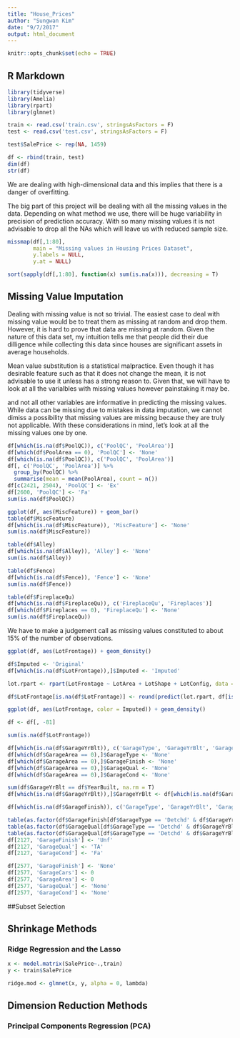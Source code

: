 ```yaml
---
title: "House_Prices"
author: "Sungwan Kim"
date: "9/7/2017"
output: html_document
---
```


```r
knitr::opts_chunk$set(echo = TRUE)
```

## R Markdown

```r
library(tidyverse)
library(Amelia)
library(rpart)
library(glmnet)
```

```r
train <- read.csv('train.csv', stringsAsFactors = F)
test <- read.csv('test.csv', stringsAsFactors = F)

test$SalePrice <- rep(NA, 1459)

df <- rbind(train, test)
dim(df)
str(df)
```
We are dealing with high-dimensional data and this implies that there is a danger of overfitting.

The big part of this project will be dealing with all the missing values in the data. Depending on what method we use, there will be huge variability in precision of prediction accuracy. With so many missing values it is not advisable to drop all the NAs which will leave us with reduced sample size.
```r
missmap(df[,1:80],
        main = "Missing values in Housing Prices Dataset",
        y.labels = NULL,
        y.at = NULL)

sort(sapply(df[,1:80], function(x) sum(is.na(x))), decreasing = T)
```

## Missing Value Imputation

Dealing with missing value is not so trivial. The easiest case to deal with missing value would be to treat them as missing at random and drop them. However, it is hard to prove that data are missing at random. Given the nature of this data set, my intuition tells me that people did their due dilligence while collecting this data since houses are significant assets in average households.

Mean value substitution is a statistical malpractice. Even though it has desirable feature such as that it does not change the mean, it is not advisable to use it unless has a strong reason to. Given that, we will have to look at all the varialbles with missing values however painstaking it may be.

and not all other variables are informative in predicting the missing values. While data can be missing due to mistakes in data imputation, we cannot dimiss a possibility that missing values are missing because they are truly not applicable. With these considerations in mind, let's look at all the missing values one by one.

```r
df[which(is.na(df$PoolQC)), c('PoolQC', 'PoolArea')]
df[which(df$PoolArea == 0), 'PoolQC'] <- 'None'
df[which(is.na(df$PoolQC)), c('PoolQC', 'PoolArea')]
df[, c('PoolQC', 'PoolArea')] %>% 
  group_by(PoolQC) %>% 
  summarise(mean = mean(PoolArea), count = n())
df[c(2421, 2504), 'PoolQC'] <- 'Ex'
df[2600, 'PoolQC'] <- 'Fa'
sum(is.na(df$PoolQC))
```
```r
ggplot(df, aes(MiscFeature)) + geom_bar()
table(df$MiscFeature)
df[which(is.na(df$MiscFeature)), 'MiscFeature'] <- 'None'
sum(is.na(df$MiscFeature))
```

```r
table(df$Alley)
df[which(is.na(df$Alley)), 'Alley'] <- 'None'
sum(is.na(df$Alley))
```

```r
table(df$Fence)
df[which(is.na(df$Fence)), 'Fence'] <- 'None'
sum(is.na(df$Fence))
```

```r
table(df$FireplaceQu)
df[which(is.na(df$FireplaceQu)), c('FireplaceQu', 'Fireplaces')]
df[which(df$Fireplaces == 0), 'FireplaceQu'] <- 'None'
sum(is.na(df$FireplaceQu))
```

We have to make a judgement call as missing values constituted to about 15% of the number of observations. 
```r
ggplot(df, aes(LotFrontage)) + geom_density()

df$Imputed <- 'Original'
df[which(is.na(df$LotFrontage)),]$Imputed <- 'Imputed'

lot.rpart <- rpart(LotFrontage ~ LotArea + LotShape + LotConfig, data = df[!is.na(df$LotFrontage), c('LotFrontage', 'LotArea', 'LotShape', 'LotConfig')], method = "anova", na.action=na.omit)

df$LotFrontage[is.na(df$LotFrontage)] <- round(predict(lot.rpart, df[is.na(df$LotFrontage), c('LotFrontage', 'LotArea', 'LotShape', 'LotConfig')]))

ggplot(df, aes(LotFrontage, color = Imputed)) + geom_density()

df <- df[, -81]

sum(is.na(df$LotFrontage))
```

```r
df[which(is.na(df$GarageYrBlt)), c('GarageType', 'GarageYrBlt', 'GarageFinish', 'GarageCars', 'GarageArea', 'GarageQual', 'GarageCond')]
df[which(df$GarageArea == 0),]$GarageType <- 'None'
df[which(df$GarageArea == 0),]$GarageFinish <- 'None'
df[which(df$GarageArea == 0),]$GarageQual <- 'None'
df[which(df$GarageArea == 0),]$GarageCond <- 'None'

sum(df$GarageYrBlt == df$YearBuilt, na.rm = T)
df[which(is.na(df$GarageYrBlt)),]$GarageYrBlt <- df[which(is.na(df$GarageYrBlt)),]$YearBuilt

df[which(is.na(df$GarageFinish)), c('GarageType', 'GarageYrBlt', 'GarageFinish', 'GarageCars', 'GarageArea', 'GarageQual', 'GarageCond')]

table(as.factor(df$GarageFinish[df$GarageType == 'Detchd' & df$GarageYrBlt == 1910]))
table(as.factor(df$GarageQual[df$GarageType == 'Detchd' & df$GarageYrBlt == 1910]))
table(as.factor(df$GarageQual[df$GarageType == 'Detchd' & df$GarageYrBlt == 1910]))
df[2127, 'GarageFinish'] <- 'Unf'
df[2127, 'GarageQual'] <- 'TA'
df[2127, 'GarageCond'] <- 'Fa'

df[2577, 'GarageFinish'] <- 'None'
df[2577, 'GarageCars'] <- 0
df[2577, 'GarageArea'] <- 0
df[2577, 'GarageQual'] <- 'None'
df[2577, 'GarageCond'] <- 'None'
```



##Subset Selection

## Shrinkage Methods

### Ridge Regression and the Lasso

```r
x <- model.matrix(SalePrice~.,train)
y <- train$SalePrice

ridge.mod <- glmnet(x, y, alpha = 0, lambda)
```


## Dimension Reduction Methods

### Principal Components Regression (PCA)
